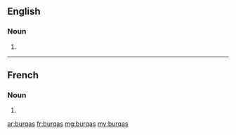 ==English==

===Noun===
{{head|en|noun plural form}}

# {{plural of|lang=en|burqa}}

----

==French==

===Noun===
{{head|fr|noun plural form|g=f}}

# {{plural of|lang=fr|burqa}}

[[ar:burqas]]
[[fr:burqas]]
[[mg:burqas]]
[[my:burqas]]